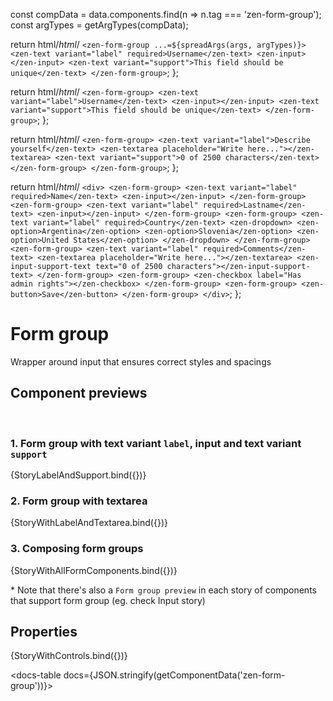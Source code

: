 
const compData = data.components.find(n => n.tag === 'zen-form-group');
const argTypes = getArgTypes(compData);

<Meta title="Forms/zFragments/Form Group" component="zen-form-group" argTypes={argTypes} />

  return html/*html*/ `
    <zen-form-group ...=${spreadArgs(args, argTypes)}>
      <zen-text variant="label" required>Username</zen-text>
      <zen-input></zen-input>
      <zen-text variant="support">This field should be unique</zen-text>
    </zen-form-group>
  `;
};

  return html/*html*/ `
    <zen-form-group>
      <zen-text variant="label">Username</zen-text>
      <zen-input></zen-input>
      <zen-text variant="support">This field should be unique</zen-text>
    </zen-form-group>
  `;
};

  return html/*html*/ `
    <zen-form-group>
      <zen-text variant="label">Describe yourself</zen-text>
      <zen-textarea placeholder="Write here..."></zen-textarea>
      <zen-text variant="support">0 of 2500 characters</zen-text>
    </zen-form-group>
    </zen-form-group>
  `;
};

  return html/*html*/ `
    <div>
      <zen-form-group>
        <zen-text variant="label" required>Name</zen-text>
        <zen-input></zen-input>
      </zen-form-group>
      <zen-form-group>
        <zen-text variant="label" required>Lastname</zen-text>
        <zen-input></zen-input>
      </zen-form-group>
      <zen-form-group>
        <zen-text variant="label" required>Country</zen-text>
        <zen-dropdown>
          <zen-option>Argentina</zen-option>
          <zen-option>Slovenia</zen-option>
          <zen-option>United States</zen-option>
        </zen-dropdown>
      </zen-form-group>
      <zen-form-group>
        <zen-text variant="label" required>Comments</zen-text>
        <zen-textarea placeholder="Write here..."></zen-textarea>
        <zen-input-support-text text="0 of 2500 characters"></zen-input-support-text>
      </zen-form-group>
      <zen-form-group>
        <zen-checkbox label="Has admin rights"></zen-checkbox>
      </zen-form-group>
      <zen-form-group>
        <zen-button>Save</zen-button>
      </zen-form-group>
    </div>
  `;
};

# Form group

Wrapper around input that ensures correct styles and spacings

## Component previews

<br />

### 1. Form group with text variant `label`, input and text variant `support`

<Canvas>
  <Story
    name="supportlabel"
    args={{
      ...getDefaultArgs(argTypes),
    }}
  >
    {StoryLabelAndSupport.bind({})}
  </Story>
</Canvas>

### 2. Form group with textarea

<Canvas>
  <Story
    name="textarea"
    args={{
      ...getDefaultArgs(argTypes),
    }}
  >
    {StoryWithLabelAndTextarea.bind({})}
  </Story>
</Canvas>

### 3. Composing form groups

<Canvas>
  <Story
    name="allFormElements"
    args={{
      ...getDefaultArgs(argTypes),
    }}
  >
    {StoryWithAllFormComponents.bind({})}
  </Story>
</Canvas>

<br />

\* Note that there's also a `Form group preview` in each story of components that support form group (eg. check Input story)

## Properties

<Canvas>
  <Story
    name="default"
    args={{
      ...getDefaultArgs(argTypes),
    }}
  >
    {StoryWithControls.bind({})}
  </Story>
</Canvas>

<ArgsTable story="default" />

<docs-table docs={JSON.stringify(getComponentData('zen-form-group'))}></docs-table>
